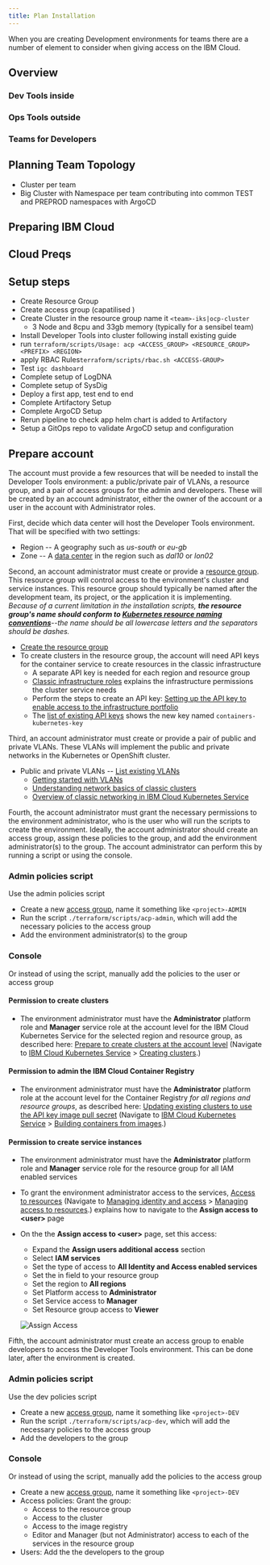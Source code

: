 ```yaml
---
title: Plan Installation
---
```


<PageDescription>

When you are creating Development environments for teams there are a number of element to consider when 
giving access on the IBM Cloud.

</PageDescription>

## Overview

### Dev Tools inside

### Ops Tools outside

### Teams for Developers 

## Planning Team Topology
- Cluster per team
- Big Cluster with Namespace per team contributing into common TEST and PREPROD namespaces with ArgoCD

## Preparing IBM Cloud

## Cloud Preqs

## Setup steps

- Create Resource Group
- Create access group (capatilised )
- Create Cluster in the resource group name it `<team>-iks|ocp-cluster`
    - 3 Node and 8cpu and 33gb memory (typically for a sensibel team)
- Install Developer Tools into cluster following install existing guide
- run `terraform/scripts/Usage: acp <ACCESS_GROUP> <RESOURCE_GROUP> <PREFIX> <REGION>`
- apply RBAC Rules`terraform/scripts/rbac.sh <ACCESS-GROUP>`
- Test `igc dashboard`
- Complete setup of LogDNA
- Complete setup of SysDig
- Deploy a first app, test end to end
- Complete Artifactory Setup
- Complete ArgoCD Setup
- Rerun pipeline to check app helm chart is added to Artifactory
- Setup a GitOps repo to validate ArgoCD setup and configuration

## Prepare account

The account must provide a few resources that will be needed to install the Developer Tools environment: a public/private pair of VLANs, a resource group, and a pair of access groups for the admin and developers. These will be created by an account administrator, either the owner of the account or a user in the account with Administrator roles.

First, decide which data center will host the Developer Tools environment. That will be specified with two settings:
- Region -- A geography such as *us-south* or *eu-gb*
- Zone -- A [data center](https://cloud.ibm.com/docs/overview?topic=overview-zero-downtime#data_center) in the region such as *dal10* or *lon02*

Second, an account administrator must create or provide a [resource group](https://cloud.ibm.com/docs/resources?topic=resources-rgs). This resource group will control access to the environment's cluster and service instances. This resource group should typically be named after the development team, its project, or the application it is implementing. *Because of a current limitation in the installation scripts, **the resource group's name should conform to [Kubernetes resource naming conventions](https://kubernetes.io/docs/concepts/overview/working-with-objects/names/#names)**--the name should be all lowercase letters and the separators should be dashes.*
- [Create the resource group](https://cloud.ibm.com/account/resource-groups)
- To create clusters in the resource group, the account will need API keys for the container service to create resources in the classic infrastructure
    - A separate API key is needed for each region and resource group
    - [Classic infrastructure roles](https://cloud.ibm.com/docs/containers?topic=containers-access_reference#infra) explains the infrastructure permissions the cluster service needs
    - Perform the steps to create an API key: [Setting up the API key to enable access to the infrastructure portfolio](https://cloud.ibm.com/docs/containers?topic=containers-users#api_key)
    - The [list of existing API keys](https://cloud.ibm.com/iam/apikeys) shows the new key named `containers-kubernetes-key`

Third, an account administrator must create or provide a pair of public and private VLANs. These VLANs will implement the public and private networks in the Kubernetes or OpenShift cluster.
- Public and private VLANs -- [List existing VLANs](https://cloud.ibm.com/classic/network/vlans)
    - [Getting started with VLANs](https://cloud.ibm.com/docs/infrastructure/vlans)
    - [Understanding network basics of classic clusters](https://cloud.ibm.com/docs/containers?topic=containers-plan_clusters#plan_basics)
    - [Overview of classic networking in IBM Cloud Kubernetes Service](https://cloud.ibm.com/docs/containers?topic=containers-subnets#basics)

Fourth, the account administrator must grant the necessary permissions to the environment administrator, who is the user who will run the scripts to create the environment. Ideally, the account administrator should create an access group, assign these policies to the group, and add the environment administrator(s) to the group. The account administrator can perform this by running a script or using the console.

### Admin policies script

Use the admin policies script

- Create a new [access group](https://cloud.ibm.com/docs/iam?topic=iam-account_setup), name it something like `<project>-ADMIN`
- Run the script `./terraform/scripts/acp-admin`, which will add the necessary policies to the access group
- Add the environment administrator(s) to the group

### Console

Or instead of using the script, manually add the policies to the user or access group

#### Permission to create clusters
- The environment administrator must have the **Administrator** platform role and **Manager** service role at the account level for the IBM Cloud Kubernetes Service for the selected region and resource group, as described here: [Prepare to create clusters at the account level](https://cloud.ibm.com/docs/containers?topic=containers-clusters#cluster_prepare) (Navigate to [IBM Cloud Kubernetes Service](https://cloud.ibm.com/docs/containers?topic=containers-getting-started) > [Creating clusters](https://cloud.ibm.com/docs/containers?topic=containers-clusters).)

#### Permission to admin the IBM Cloud Container Registry
- The environment administrator must have the **Administrator** platform role at the account level for the Container Registry *for all regions and resource groups*, as described here: [Updating existing clusters to use the API key image pull secret](https://cloud.ibm.com/docs/containers?topic=containers-images#imagePullSecret_migrate_api_key) (Navigate to [IBM Cloud Kubernetes Service](https://cloud.ibm.com/docs/containers?topic=containers-getting-started) > [Building containers from images](https://cloud.ibm.com/docs/containers?topic=containers-images).)

#### Permission to create service instances
- The environment administrator must have the **Administrator** platform role and **Manager** service role for the resource group for all IAM enabled services
- To grant the environment administrator access to the services, [Access to resources](https://cloud.ibm.com/docs/iam?topic=iam-iammanidaccser#resourceaccess) (Navigate to [Managing identity and access](https://cloud.ibm.com/docs/iam) > [Managing access to resources](https://cloud.ibm.com/docs/iam?topic=iam-iammanidaccser).) explains how to navigate to the **Assign access to &lt;user>** page
- On the the **Assign access to &lt;user>** page, set this access:
    - Expand the **Assign users additional access** section
    - Select **IAM services**
    - Set the type of access to **All Identity and Access enabled services**
    - Set the in field to your resource group
    - Set the region to **All regions**
    - Set Platform access to **Administrator**
    - Set Service access to **Manager**
    - Set Resource group access to **Viewer**

    ![Assign Access](/images/assign-access-all-services.png)

Fifth, the account administrator must create an access group to enable developers to access the Developer Tools environment. This can be done later, after the environment is created.

### Admin policies script

Use the dev policies script

- Create a new [access group](https://cloud.ibm.com/docs/iam?topic=iam-account_setup), name it something like `<project>-DEV`
- Run the script `./terraform/scripts/acp-dev`, which will add the necessary policies to the access group
- Add the developers to the group

### Console

Or instead of using the script, manually add the policies to the access group
- Create a new [access group](https://cloud.ibm.com/docs/iam?topic=iam-account_setup), name it something like `<project>-DEV`
 - Access policies: Grant the group:
     - Access to the resource group
     - Access to the cluster
     - Access to the image registry
     - Editor and Manager (but not Administrator) access to each of the services in the resource group
- Users: Add the the developers to the group

